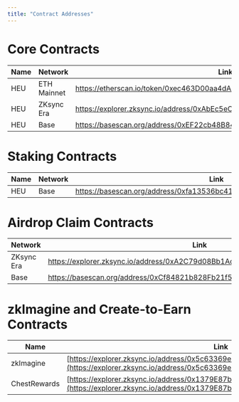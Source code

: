 ```yaml
---
title: "Contract Addresses"
---
```


# Core Contracts

| Name   | Network     | Link |
|--------|-------------|------|
| HEU    | ETH Mainnet | https://etherscan.io/token/0xec463D00aa4dA76fb112cD2e4AC1C6BeF02da6ea |
| HEU    | ZKsync Era  |https://explorer.zksync.io/address/0xAbEc5eCBe08b6c02F5c9A2fF82696e1E7dB6f9bf|
| HEU    | Base        |https://basescan.org/address/0xEF22cb48B8483dF6152e1423b19dF5553BbD818b|

# Staking Contracts

| Name   | Network     | Link |
|--------|-------------|------|
| HEU    | Base        |https://basescan.org/address/0xfa13536bc4181db19fe93da82115f43f5c95761c|

# Airdrop Claim Contracts

| Network     | Link |
|-------------|------|
| ZKsync Era  |https://explorer.zksync.io/address/0xA2C79d08Bb1Ac896eEAb1eB3Cae1c19bdB25d2ff|
| Base        |https://basescan.org/address/0xCf84821b828Fb21f531A02DD5f30fb029757E30C|

# zkImagine and Create-to-Earn Contracts

| Name        | Link                                                                                                                                |
|-------------|-------------------------------------------------------------------------------------------------------------------------------------|
| zkImagine   | [https://explorer.zksync.io/address/0x5c63369e3f04018a0c32559661e025f051fb071e](https://explorer.zksync.io/address/0x5c63369e3f04018a0c32559661e025f051fb071e) |
| ChestRewards | [https://explorer.zksync.io/address/0x1379E87b0fFdD43839C298E5Af047D2ccbbFea6F](https://explorer.zksync.io/address/0x1379E87b0fFdD43839C298E5Af047D2ccbbFea6F) |
